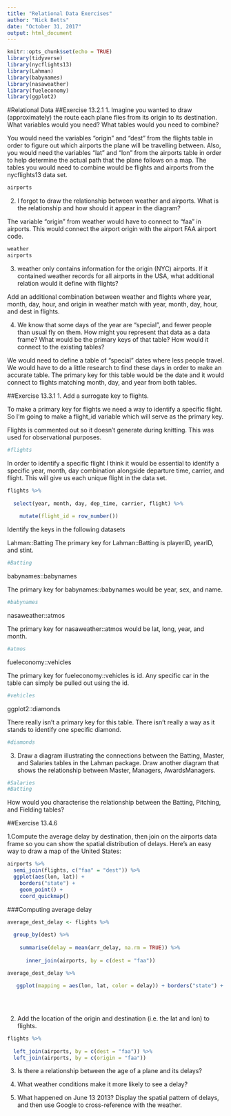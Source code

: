 ```yaml
---
title: "Relational Data Exercises"
author: "Nick Betts"
date: "October 31, 2017"
output: html_document
---
```


```r
knitr::opts_chunk$set(echo = TRUE)
library(tidyverse)
library(nycflights13)
library(Lahman)
library(babynames)
library(nasaweather)
library(fueleconomy)
library(ggplot2)
```

#Relational Data
##Exercise 13.2.1
1. Imagine you wanted to draw (approximately) the route each plane flies from its origin to its destination. What variables would you need? What tables would you need to combine?

You would need the variables "origin" and "dest" from the flights table in order to figure out which airports the plane will be travelling between. Also, you would need the variables "lat" and "lon" from the airports table in order to help determine the actual path that the plane follows on a map. The tables you would need to combine would be flights and airports from the nycflights13 data set.

```r
airports
```


2. I forgot to draw the relationship between weather and airports. What is the relationship and how should it appear in the diagram?

The variable "origin" from weather would have to connect to "faa" in airports. This would connect the airport origin with the airport FAA airport code. 

```r
weather
airports
```


3. weather only contains information for the origin (NYC) airports. If it contained weather records for all airports in the USA, what additional relation would it define with flights?

Add an additional combination between weather and flights where year, month, day, hour, and origin in weather match with year, month, day, hour, and dest in flights.

4. We know that some days of the year are “special”, and fewer people than usual fly on them. How might you represent that data as a data frame? What would be the primary keys of that table? How would it connect to the existing tables?

We would need to define a table of "special" dates where less people travel. We would have to do a little research to find these days in order to make an accurate table. The primary key for this table would be the date and it would connect to flights matching month, day, and year from both tables.




##Exercise 13.3.1
1. Add a surrogate key to flights.

To make a primary key for flights we need a way to identify a specific flight. So I'm going to make a flight_id variable which will serve as the primary key.

Flights is commented out so it doesn't generate during knitting. This was used for observational purposes.
```r
#flights
```
In order to identify a specific flight I think it would be essential to identify a specific year, month, day combination alongside departure time, carrier, and flight. This will give us each unique flight in the data set.

```r
flights %>%
  
  select(year, month, day, dep_time, carrier, flight) %>%
  
    mutate(flight_id = row_number())
```


Identify the keys in the following datasets

Lahman::Batting
The primary key for Lahman::Batting is playerID, yearID, and stint.
```r
#Batting
```


babynames::babynames

The primary key for babynames::babynames would be year, sex, and name.

```r
#babynames
```


nasaweather::atmos

The primary key for nasaweather::atmos would be lat, long, year, and month.
```r
#atmos
```




fueleconomy::vehicles

The primary key for fueleconomy::vehicles is id. Any specific car in the table can simply be pulled out using the id.
```r
#vehicles
```




ggplot2::diamonds

There really isn't a primary key for this table. There isn't really a way as it stands to identify one specific diamond.

```r
#diamonds
```





3. Draw a diagram illustrating the connections between the Batting, Master, and Salaries tables in the Lahman package. Draw another diagram that shows the relationship between Master, Managers, AwardsManagers.



```r
#Salaries
#Batting
```


How would you characterise the relationship between the Batting, Pitching, and Fielding tables?



##Exercise 13.4.6

1.Compute the average delay by destination, then join on the airports data frame so you can show the spatial distribution of delays. Here’s an easy way to draw a map of the United States:

```r
airports %>%
  semi_join(flights, c("faa" = "dest")) %>%
  ggplot(aes(lon, lat)) +
    borders("state") +
    geom_point() +
    coord_quickmap()
```
###Computing average delay
```r
average_dest_delay <- flights %>%
  
  group_by(dest) %>%
  
    summarise(delay = mean(arr_delay, na.rm = TRUE)) %>%
  
      inner_join(airports, by = c(dest = "faa"))

average_dest_delay %>%
  
   ggplot(mapping = aes(lon, lat, color = delay)) + borders("state") + geom_point() + coord_quickmap()
  
  
     
```

2. Add the location of the origin and destination (i.e. the lat and lon) to flights.

```r
flights %>%
  
  left_join(airports, by = c(dest = "faa")) %>%
  left_join(airports, by = c(origin = "faa"))
```


3. Is there a relationship between the age of a plane and its delays?

4. What weather conditions make it more likely to see a delay?

5. What happened on June 13 2013? Display the spatial pattern of delays, and then use Google to cross-reference with the weather.
